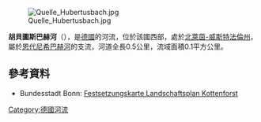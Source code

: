 {{Coord|50|41|42.9|N|7|4|30.2|E|display=title}}

[[Image:Quelle_Hubertusbach.jpg|right]]

'''胡貝圖斯巴赫河'''（{{lang-de|Hubertusbach}}），是[[德國|德國]]的河流，位於該國西部，處於[[北萊茵-威斯特法倫州|北萊茵-威斯特法倫州]]，屬於[[恩代尼希巴赫河|恩代尼希巴赫河]]的支流，河道全長0.5公里，流域面積0.1平方公里。

==參考資料==
* Bundesstadt Bonn: [http://www.bonn.de/umwelt_gesundheit_planen_bauen_wohnen/stadtplanung/landschaftsplanung/16242/ Festsetzungskarte Landschaftsplan Kottenforst] {{Wayback|url=http://www.bonn.de/umwelt_gesundheit_planen_bauen_wohnen/stadtplanung/landschaftsplanung/16242/ |date=20150923215828 }}

{{Germany-geo-stub}}
[[Category:德國河流|Category:德國河流]]
